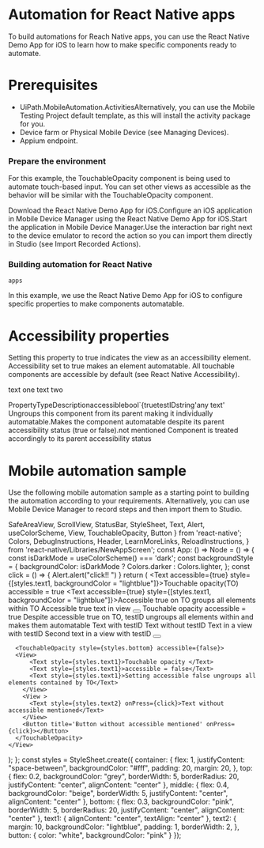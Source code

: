 ﻿# Automation for React Native apps

To build automations for Reach Native apps, you can use the React Native Demo App for iOS to
            learn how to make specific components ready to automate.

# Prerequisites

* UiPath.MobileAutomation.ActivitiesAlternatively, you can use the Mobile Testing Project default template, as this will install the activity package for you.
* Device farm or Physical Mobile Device (see Managing Devices).
* Appium endpoint.

### Prepare the environment

For this example, the TouchableOpacity component is being used to automate touch-based input. You can set other views as accessible as the behavior will be similar with the TouchableOpacity component.

Download the React Native Demo App for iOS.Configure an iOS application in Mobile Device Manager using the React Native Demo App for iOS.Start the application in Mobile Device Manager.Use the interaction bar right next to the device emulator to record the action so you can import them directly in Studio (see Import Recorded Actions).


### Building automation for React Native
    apps

In this example, we use the React Native Demo App for iOS to configure specific properties to make components automatable.

# Accessibility properties

Setting this property to true indicates the view as an accessibility element. Accessibility set to true makes an element automatable. All touchable components are accessible by default (see React Native Accessibility).

<View accessible={true}>
  <Text>text one</Text>
  <Text>text two</Text>
</View>

PropertyTypeDescriptionaccessiblebool`{truetestIDstring'any text' Ungroups this component from its parent making it individually automatable.Makes the component automatable despite its parent accessibility status (true or false).not mentioned  Component is treated accordingly to its parent accessibility status

# Mobile automation sample

Use the following mobile automation sample as a starting point to building the automation according to your requirements. Alternatively, you can use Mobile Device Manager to record steps and then import them to Studio.

  SafeAreaView,
  ScrollView,
  StatusBar,
  StyleSheet,
  Text,
  Alert,
  useColorScheme,
  View,
  TouchableOpacity,
  Button
} from 'react-native';
  Colors,
  DebugInstructions,
  Header,
  LearnMoreLinks,
  ReloadInstructions,
} from 'react-native/Libraries/NewAppScreen';
const App: () => Node = () => {
  const isDarkMode = useColorScheme() === 'dark';
  const backgroundStyle = {
    backgroundColor: isDarkMode ? Colors.darker : Colors.lighter,
  };
  const click = () => {
    Alert.alert("click!! ")
  }
  return (
    <View style={styles.container}>
      <TouchableOpacity style={styles.top} accessible={true}>
        <View>
          <Text accessible={true} style={[styles.text1, backgroundColor = "lightblue"]}>Touchable opacity(TO) accessible = true</Text>
          <Text accessible={true} style={[styles.text1, backgroundColor = "lightblue"]}>Accessible true on TO groups all elements within TO</Text>
        </View>
        <View >
          <Text accessible={true} style={styles.text2} onPress={click}>Accessible true text in view</Text>
        </View>
        <Button accessible={true} color="white" title='Button accessible true' onPress={click}></Button>
      </TouchableOpacity>
      <TouchableOpacity style={styles.middle} accessible={true}>
        <View>
          <Text style={styles.text1}>Touchable opacity </Text>
          <Text style={styles.text1}>accessible = true</Text>
          <Text style={styles.text1}>Despite accessible true on TO, testID ungroups all elements within and makes them automatable</Text>
        </View>
        <Text testID='text1' style={styles.text2} onPress={click}>Text with testID</Text>
        <Text style={styles.text2} onPress={click}>Text without testID</Text>
        <View testID='view1'>
          <Text style={styles.text2} onPress={click}>Text in a view with testID</Text>
          <Text style={styles.text2} onPress={click}>Second text in a view with testID</Text>
        </View>
        <Button testID='button1' accessible={true} title='Button with testID' onPress={click}></Button>
      </TouchableOpacity>
      
      <TouchableOpacity style={styles.bottom} accessible={false}>
      <View>
          <Text style={styles.text1}>Touchable opacity </Text>
          <Text style={styles.text1}>accessible = false</Text>
          <Text style={styles.text1}>Setting accessible false ungroups all elements contained by TO</Text>
        </View>
        <View >
          <Text style={styles.text2} onPress={click}>Text without accessible mentioned</Text>
        </View>
        <Button title='Button without accessible mentioned' onPress={click}></Button>
      </TouchableOpacity>
    </View>
  );
};
const styles = StyleSheet.create({
  container: {
    flex: 1,
    justifyContent: "space-between",
    backgroundColor: "#fff",
    padding: 20,
    margin: 20,
  },
  top: {
    flex: 0.2,
    backgroundColor: "grey",
    borderWidth: 5,
    borderRadius: 20,
    justifyContent: "center",
    alignContent: "center"
  },
  middle: {
    flex: 0.4,
    backgroundColor: "beige",
    borderWidth: 5,
    justifyContent: "center",
    alignContent: "center"
  },
  bottom: {
    flex: 0.3,
    backgroundColor: "pink",
    borderWidth: 5,
    borderRadius: 20,
    justifyContent: "center",
    alignContent: "center"
  },
  text1: {
    alignContent: "center",
    textAlign: "center"
  },
  text2: {
    margin: 10,
    backgroundColor: "lightblue",
    padding: 1,
    borderWidth: 2,
  },
  button: {
    color: "white",
    backgroundColor: "pink"
  }
});

